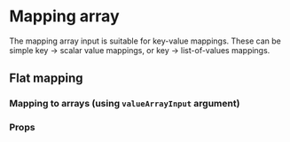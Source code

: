 

<Meta of={MappingArrayInputStories} />

# Mapping array

The mapping array input is suitable for key-value mappings. These can be simple key -> scalar value
mappings, or key -> list-of-values mappings.

## Flat mapping

<Canvas of={MappingArrayInputStories.FlatMapping} />

### Mapping to arrays (using `valueArrayInput` argument)

<Canvas of={MappingArrayInputStories.NestedListsMapping} />

### Props

<ArgTypes of={MappingArrayInput} />
